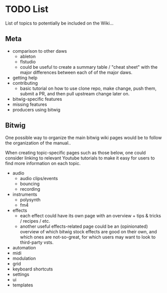 # TODO List

List of topics to potentially be included on the Wiki...

## Meta

- comparison to other daws
  - ableton
  - flstudio
  - could be useful to create a summary table / "cheat sheet" with the major differences
    between each of of the major daws.
- getting help
- contributing
  - basic tutorial on how to use clone repo, make change, push them, submit a PR, and
    then pull upstream change later on.
- bitwig-specific features
- missing features
- producers using bitwig

## Bitwig

One possible way to organize the main bitwig wiki pages would be to follow the
organization of the manual..

When creating topic-specific pages such as those below, one could consider linking to
relevant Youtube tutorials to make it easy for users to find more information on each
topic.

- audio
  - audio clips/events
  - bouncing
  - recording
- instruments
  - polysynth
  - fm4
- effects
  - each effect could have its own page with an overview + tips & tricks / recipes / etc.
  - another useful effects-related page could be an (opinionated) overview of which
    bitwig stock effects are good on their own, and which ones are not-so-great, for
    which users may want to look to third-party vsts.
- automation
- midi
- modulation
- grid
- keyboard shortcuts
- settings
- ui
- templates
